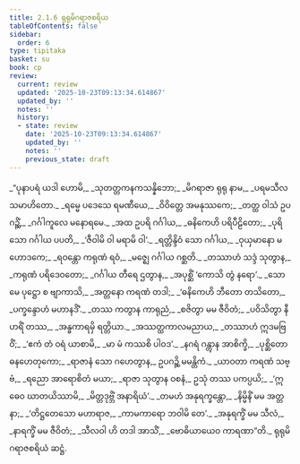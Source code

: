 ```yaml
---
title: 2.1.6 ရုရုမိဂရာဇစရိယ
tableOfContents: false
sidebar:
  order: 6
type: tipitaka
basket: su
book: cp
review:
  current: review
  updated: '2025-10-23T09:13:34.614867'
  updated_by: ''
  notes: ''
  history:
  - state: review
    date: '2025-10-23T09:13:34.614867'
    updated_by: ''
    notes: ''
    previous_state: draft
---
```



<ReviewStatus review={frontmatter.review} showDetails={true} />

<HypothesisAnnotation frontmatter={frontmatter} />

<DynamicBreadcrumb />

<Division number="48" book="cp" e="ch" v="21" p="403">

<Paragraph number="214" type="verses" book="cp">
_“ပုနာပရံ ယဒါ ဟောမိ,_  
_သုတတ္တကနကသန္နိဘော;_  
_မိဂရာဇာ ရုရု နာမ,_  
_ပရမသီလသမာဟိတော._  

</Paragraph>

</Division>
<Division number="49" book="cp" e="ch" v="21" p="403">

<Paragraph number="215" type="verses" book="cp">
_ရမ္မေ ပဒေသေ ရမဏီယေ,_  
_ဝိဝိတ္တေ အမနုဿကေ;_  
_တတ္ထ ဝါသံ ဥပဂဉ္ဆိံ,_  
_ဂင်္ဂါကူလေ မနောရမေ._  

</Paragraph>

</Division>
<Division number="50" book="cp" e="ch" v="21" p="403">

<Paragraph number="216" type="verses" book="cp">
_အထ ဥပရိ ဂင်္ဂါယ,_  
_ဓနိကေဟိ ပရိပီဠိတော;_  
_ပုရိသော ဂင်္ဂါယ ပပတိ,_  
_‘ဇီဝါမိ ဝါ မရာမိ ဝါ’._  

</Paragraph>

</Division>
<Division number="51" book="cp" e="ch" v="21" p="403">

<Paragraph number="217" type="verses" book="cp">
_ရတ္တိန္ဒိဝံ သော ဂင်္ဂါယ,_  
_ဝုယှမာနော မဟောဒကေ;_  
_ရဝန္တော ကရုဏံ ရဝံ,_  
_မဇ္ဈေ ဂင်္ဂါယ ဂစ္ဆတိ._  

</Paragraph>

</Division>
<Division number="52" book="cp" e="ch" v="21" p="403">

<Paragraph number="218" type="verses" book="cp">
_တဿာဟံ သဒ္ဒံ သုတွာန,_  
_ကရုဏံ ပရိဒေဝတော;_  
_ဂင်္ဂါယ တီရေ ဌတွာန,_  
_အပုစ္ဆိံ ‘ကောသိ တွံ နရော’._  

</Paragraph>

</Division>
<Division number="53" book="cp" e="ch" v="21" p="403">

<Paragraph number="219" type="verses" book="cp">
_သော မေ ပုဋ္ဌော စ ဗျာကာသိ,_  
_အတ္တနော ကရဏံ တဒါ;_  
_‘ဓနိကေဟိ ဘီတော တသိတော,_  
_ပက္ခန္ဒောဟံ မဟာနဒိံ’._  

</Paragraph>

</Division>
<Division number="54" book="cp" e="ch" v="21" p="403">

<Paragraph number="220" type="verses" book="cp">
_တဿ ကတွာန ကာရုညံ,_  
_စဇိတွာ မမ ဇီဝိတံ;_  
_ပဝိသိတွာ နီဟရိံ တဿ,_  
_အန္ဓကာရမှိ ရတ္တိယာ._  

</Paragraph>

</Division>
<Division number="55" book="cp" e="ch" v="21" p="403">

<Paragraph number="221" type="verses" book="cp">
_အဿတ္ထကာလမညာယ,_  
_တဿာဟံ ဣဒမဗြဝိံ;_  
_‘ဧကံ တံ ဝရံ ယာစာမိ,_  
_မာ မံ ကဿစိ ပါဝဒ’._  

</Paragraph>

</Division>
<Division number="56" book="cp" e="ch" v="21" p="404">

<Paragraph number="222" type="verses" book="cp">
_နဂရံ ဂန္တွာန အာစိက္ခိ,_  
_ပုစ္ဆိတော ဓနဟေတုကော;_  
_ရာဇာနံ သော ဂဟေတွာန,_  
ဥပဂဉ္ဆိ မမန္တိကံ._  

</Paragraph>

</Division>
<Division number="57" book="cp" e="ch" v="21" p="404">

<Paragraph number="223" type="verses" book="cp">
_ယာဝတာ ကရဏံ သဗ္ဗံ,_  
_ရညော အာရောစိတံ မယာ;_  
_ရာဇာ သုတွာန ဝစနံ,_  
ဥသုံ တဿ ပကပ္ပယိ;_  
_‘ဣဓေဝ ဃာတယိဿာမိ,_  
_မိတ္တဒုဗ္ဘိံ အနာရိယံ’._  

</Paragraph>

</Division>
<Division number="58" book="cp" e="ch" v="21" p="404">

<Paragraph number="224" type="verses" book="cp">
_တမဟံ အနုရက္ခန္တော,_  
_နိမ္မိနိံ မမ အတ္တနာ;_  
_‘တိဋ္ဌတေသော မဟာရာဇ,_  
_ကာမကာရော ဘဝါမိ တေ’._  

</Paragraph>

</Division>
<Division number="59" book="cp" e="ch" v="21" p="404">

<Paragraph number="225" type="verses" book="cp">
_အနုရက္ခိံ မမ သီလံ,_  
_နာရက္ခိံ မမ ဇီဝိတံ;_  
_သီလဝါ ဟိ တဒါ အာသိံ,_  
_ဗောဓိယာယေဝ ကာရဏာ”တိ._  


</Paragraph>
</Division>

<Paragraph number="226" type="center" book="cp">
ရုရုမိဂရာဇစရိယံ ဆဋ္ဌံ.
</Paragraph>
